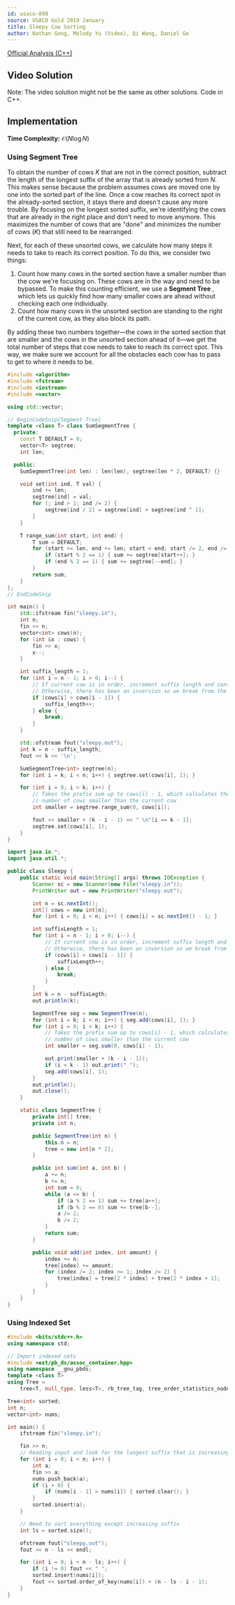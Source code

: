 ```yaml
---
id: usaco-898
source: USACO Gold 2019 January
title: Sleepy Cow Sorting
author: Nathan Gong, Melody Yu (Video), Qi Wang, Daniel Ge
---
```


[Official Analysis (C++)](http://www.usaco.org/current/data/sol_sleepy_gold_jan19.html)

## Video Solution

Note: The video solution might not be the same as other solutions. Code in C++.
<YouTube id="6oyl7lTKdPY" />

## Implementation

**Time Complexity:** $\mathcal{O}(N\log N)$

### Using Segment Tree

To obtain the number of cows $K$ that are not in the correct position, subtract the length of the longest suffix of the array that is already sorted from $N$. This makes sense because the problem assumes cows are moved one by one into the sorted part of the line. Once a cow reaches its correct spot in the already-sorted section, it stays there and doesn't cause any more trouble. By focusing on the longest sorted suffix, we're identifying the cows that are already in the right place and don't need to move anymore. This maximizes the number of cows that are "done" and minimizes the number of cows $(K)$ that still need to be rearranged.

Next, for each of these unsorted cows, we calculate how many steps it needs to take to reach its correct position. To do this, we consider two things:
1. Count how many cows in the sorted section have a smaller number than the cow we're focusing on. These cows are in the way and need to be bypassed. To make this counting efficient, we use a **Segment Tree** , which lets us quickly find how many smaller cows are ahead without checking each one individually.
2. Count how many cows in the unsorted section are standing to the right of the current cow, as they also block its path.

By adding these two numbers together—the cows in the sorted section that are smaller and the cows in the unsorted section ahead of it—we get the total number of steps that cow needs to take to reach its correct spot. This way, we make sure we account for all the obstacles each cow has to pass to get to where it needs to be.

<LanguageSection>
<CPPSection>

```cpp
#include <algorithm>
#include <fstream>
#include <iostream>
#include <vector>

using std::vector;

// BeginCodeSnip{Segment Tree}
template <class T> class SumSegmentTree {
  private:
	const T DEFAULT = 0;
	vector<T> segtree;
	int len;

  public:
	SumSegmentTree(int len) : len(len), segtree(len * 2, DEFAULT) {}

	void set(int ind, T val) {
		ind += len;
		segtree[ind] = val;
		for (; ind > 1; ind /= 2) {
			segtree[ind / 2] = segtree[ind] + segtree[ind ^ 1];
		}
	}

	T range_sum(int start, int end) {
		T sum = DEFAULT;
		for (start += len, end += len; start < end; start /= 2, end /= 2) {
			if (start % 2 == 1) { sum += segtree[start++]; }
			if (end % 2 == 1) { sum += segtree[--end]; }
		}
		return sum;
	}
};
// EndCodeSnip

int main() {
	std::ifstream fin("sleepy.in");
	int n;
	fin >> n;
	vector<int> cows(n);
	for (int &x : cows) {
		fin >> x;
		x--;
	}

	int suffix_length = 1;
	for (int i = n - 1; i > 0; i--) {
		// If current cow is in order, increment suffix length and continue
		// Otherwise, there has been an inversion so we break from the loop
		if (cows[i] > cows[i - 1]) {
			suffix_length++;
		} else {
			break;
		}
	}

	std::ofstream fout("sleepy.out");
	int k = n - suffix_length;
	fout << k << '\n';

	SumSegmentTree<int> segtree(n);
	for (int i = k; i < n; i++) { segtree.set(cows[i], 1); }

	for (int i = 0; i < k; i++) {
		// Takes the prefix sum up to cows[i] - 1, which calculates the
		// number of cows smaller than the current cow
		int smaller = segtree.range_sum(0, cows[i]);

		fout << smaller + (k - i - 1) << " \n"[i == k - 1];
		segtree.set(cows[i], 1);
	}
}
```

</CPPSection>
<JavaSection>

```java
import java.io.*;
import java.util.*;

public class Sleepy {
	public static void main(String[] args) throws IOException {
		Scanner sc = new Scanner(new File("sleepy.in"));
		PrintWriter out = new PrintWriter("sleepy.out");

		int n = sc.nextInt();
		int[] cows = new int[n];
		for (int i = 0; i < n; i++) { cows[i] = sc.nextInt() - 1; }

		int suffixLength = 1;
		for (int i = n - 1; i > 0; i--) {
			// If current cow is in order, increment suffix length and continue
			// Otherwise, there has been an inversion so we break from the loop
			if (cows[i] > cows[i - 1]) {
				suffixLength++;
			} else {
				break;
			}
		}
		int k = n - suffixLegth;
		out.println(k);

		SegmentTree seg = new SegmentTree(n);
		for (int i = k; i < n; i++) { seg.add(cows[i], 1); }
		for (int i = 0; i < k; i++) {
			// Takes the prefix sum up to cows[i] - 1, which calculates the
			// number of cows smaller than the current cow
			int smaller = seg.sum(0, cows[i] - 1);

			out.print(smaller + (k - i - 1));
			if (i < k - 1) out.print(" ");
			seg.add(cows[i], 1);
		}
		out.println();
		out.close();
	}

	static class SegmentTree {
		private int[] tree;
		private int n;

		public SegmentTree(int n) {
			this.n = n;
			tree = new int[n * 2];
		}

		public int sum(int a, int b) {
			a += n;
			b += n;
			int sum = 0;
			while (a <= b) {
				if (a % 2 == 1) sum += tree[a++];
				if (b % 2 == 0) sum += tree[b--];
				a /= 2;
				b /= 2;
			}
			return sum;
		}

		public void add(int index, int amount) {
			index += n;
			tree[index] += amount;
			for (index /= 2; index >= 1; index /= 2) {
				tree[index] = tree[2 * index] + tree[2 * index + 1];
			}
		}
	}
}
```

</JavaSection>
</LanguageSection>

### Using Indexed Set

<LanguageSection>
<CPPSection>

```cpp
#include <bits/stdc++.h>
using namespace std;

// Import indexed sets
#include <ext/pb_ds/assoc_container.hpp>
using namespace __gnu_pbds;
template <class T>
using Tree =
    tree<T, null_type, less<T>, rb_tree_tag, tree_order_statistics_node_update>;

Tree<int> sorted;
int n;
vector<int> nums;

int main() {
	ifstream fin("sleepy.in");

	fin >> n;
	// Reading input and look for the longest suffix that is increasing
	for (int i = 0; i < n; i++) {
		int a;
		fin >> a;
		nums.push_back(a);
		if (i > 0) {
			if (nums[i - 1] > nums[i]) { sorted.clear(); }
		}
		sorted.insert(a);
	}

	// Need to sort everything except increasing suffix
	int ls = sorted.size();

	ofstream fout("sleepy.out");
	fout << n - ls << endl;

	for (int i = 0; i < n - ls; i++) {
		if (i != 0) fout << " ";
		sorted.insert(nums[i]);
		fout << sorted.order_of_key(nums[i]) + (n - ls - i - 1);
	}
}
```

</CPPSection>
</LanguageSection>
